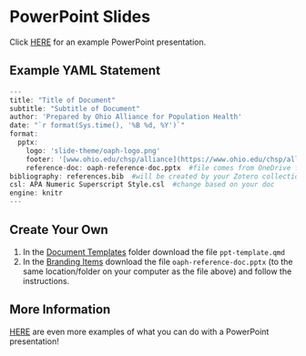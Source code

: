 # PowerPoint Slides

Click [HERE](https://catmailohio.sharepoint.com/:p:/s/CHSP-OAIPH/EbmyP13wGChPgQtP_RJBcWUBT1vzuYRY5tRs0ITDyJ5dRg?e=kRzn2n) for an example PowerPoint presentation.

## Example YAML Statement

```r

---
title: "Title of Document"
subtitle: "Subtitle of Document"
author: 'Prepared by Ohio Alliance for Population Health'
date: "`r format(Sys.time(), '%B %d, %Y')`"
format: 
  pptx:
    logo: 'slide-theme/oaph-logo.png'
    footer: '[www.ohio.edu/chsp/alliance](https://www.ohio.edu/chsp/alliance)'
    reference-doc: oaph-reference-doc.pptx  #file comes from OneDrive folder
bibliography: references.bib  #will be created by your Zotero collection
csl: APA Numeric Superscript Style.csl  #change based on your doc
engine: knitr
---

```

## Create Your Own

1.  In the [Document Templates](https://catmailohio.sharepoint.com/:f:/s/CHSP-OAIPH/ElBBCzi3jYxBu7QteV9B0F8B_Y5Zj525ZbtHao5rAr0Rrw?e=bu87Q1) folder download the file `ppt-template.qmd`
2.  In the [Branding Items](https://catmailohio.sharepoint.com/:f:/s/CHSP-OAIPH/EmO0szNa2BhPho1a1QuiM4IB4mcPiym2duQfqrWw6Bc1Xg?e=21ifa7) download the file `oaph-reference-doc.pptx` (to the same location/folder on your computer as the file above) and follow the instructions.

## More Information

[HERE](https://quarto.org/docs/reference/formats/presentations/pptx.html) are even more examples of what you can do with a PowerPoint presentation!
